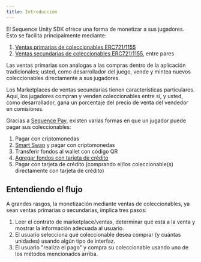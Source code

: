 ```yaml
---
title: Introducción
---
```


El Sequence Unity SDK ofrece una forma de monetizar a sus jugadores. Esto se facilita principalmente mediante:
1. [Ventas primarias de coleccionables ERC721/1155](/sdk/unity/monetization/primary-sales/intro)
2. [Ventas secundarias de coleccionables ERC721/1155](/sdk/unity/monetization/secondary-sales/intro), entre pares

Las ventas primarias son análogas a las compras dentro de la aplicación tradicionales; usted, como desarrollador del juego, vende y mintea nuevos coleccionables directamente a sus jugadores.

Los Marketplaces de ventas secundarias tienen características particulares. Aquí, los jugadores compran y venden coleccionables entre sí, y usted, como desarrollador, gana un porcentaje del precio de venta del vendedor en comisiones.

Gracias a [Sequence Pay](/solutions/payments/overview), existen varias formas en que un jugador puede pagar sus coleccionables:
1. Pagar con criptomonedas
2. [Smart Swap](/sdk/web/guides/smart-swaps) y pagar con criptomonedas
3. Transferir fondos al wallet con código QR
4. [Agregar fondos con tarjeta de crédito](/sdk/unity/monetization/onboard-user-funds)
5. Pagar con tarjeta de crédito (comprando el/los coleccionable(s) directamente con tarjeta de crédito)

## Entendiendo el flujo
A grandes rasgos, la monetización mediante ventas de coleccionables, ya sean ventas primarias o secundarias, implica tres pasos:
1. Leer el contrato de marketplace/ventas, determinar qué está a la venta y mostrar la información adecuada al usuario.
2. El usuario selecciona qué coleccionable desea comprar (y cuántas unidades) usando algún tipo de interfaz.
3. El usuario "realiza el pago" y compra su coleccionable usando uno de los métodos mencionados arriba.